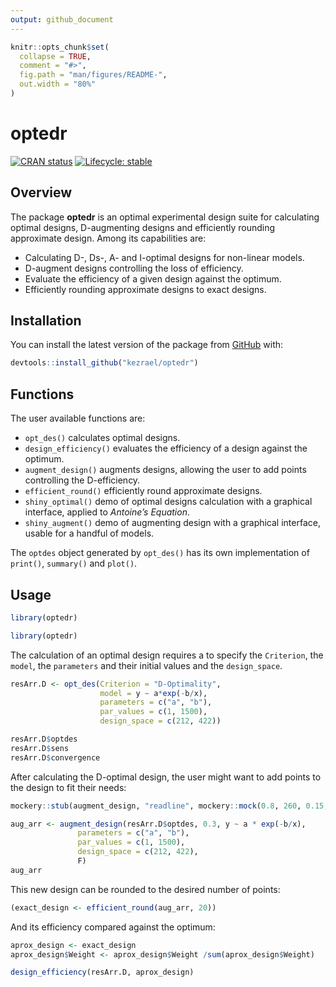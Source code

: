 ```yaml
---
output: github_document
---
```


<!-- README.md is generated from README.Rmd. Please edit that file -->

```r
knitr::opts_chunk$set(
  collapse = TRUE,
  comment = "#>",
  fig.path = "man/figures/README-",
  out.width = "80%"
)
```

# optedr

<!-- badges: start -->
<!-- use_this::use_cran_badge() -->

<!-- use_this::use_lifecycle_badge(stage) -->
[![CRAN status](https://www.r-pkg.org/badges/version/optedr)](https://CRAN.R-project.org/package=optedr)
[![Lifecycle: stable](https://img.shields.io/badge/lifecycle-stable-brightgreen.svg)](https://lifecycle.r-lib.org/articles/stages.html#stable)
<!-- badges: end -->

## Overview

The package **optedr** is an optimal experimental design suite for calculating optimal designs, D-augmenting designs and efficiently rounding approximate design. Among its capabilities are:

- Calculating D-, Ds-, A- and I-optimal designs for non-linear models.
- D-augment designs controlling the loss of efficiency.
- Evaluate the efficiency of a given design against the optimum.
- Efficiently rounding approximate designs to exact designs.


## Installation

<!-- You can install the released version of optedr from [CRAN](https://CRAN.R-project.org) with: -->

<!-- ``` r -->
<!-- install.packages("optedr") -->
<!-- ``` -->

You can install the latest version of the package from [GitHub](https://github.com/) with:

```r
devtools::install_github("kezrael/optedr")
```

## Functions

The user available functions are:

- `opt_des()` calculates optimal designs.
- `design_efficiency()` evaluates the efficiency of a design against the optimum.
- `augment_design()` augments designs, allowing the user to add points controlling the D-efficiency.
- `efficient_round()` efficiently round approximate designs.
- `shiny_optimal()` demo of optimal designs calculation with a graphical interface, applied to *Antoine's Equation*.
- `shiny_augment()` demo of augmenting design with a graphical interface, usable for a handful of models.

The `optdes` object generated by `opt_des()` has its own implementation of `print()`, `summary()` and `plot()`.

## Usage

```r
library(optedr)
```

```r
library(optedr)
```

The calculation of an optimal design requires a to specify the `Criterion`, the `model`, the `parameters` and their initial values and the `design_space`.

```r
resArr.D <- opt_des(Criterion = "D-Optimality",
                    model = y ~ a*exp(-b/x),
                    parameters = c("a", "b"),
                    par_values = c(1, 1500),
                    design_space = c(212, 422))

resArr.D$optdes
resArr.D$sens
resArr.D$convergence
```

After calculating the D-optimal design, the user might want to add points to the design to fit their needs: 

```r
mockery::stub(augment_design, "readline", mockery::mock(0.8, 260, 0.15, 380, 0.15, "f"))
```


```r
aug_arr <- augment_design(resArr.D$optdes, 0.3, y ~ a * exp(-b/x),
               parameters = c("a", "b"),
               par_values = c(1, 1500),
               design_space = c(212, 422),
               F)
aug_arr
```


This new design can be rounded to the desired number of points:

```r
(exact_design <- efficient_round(aug_arr, 20))
```

And its efficiency compared against the optimum:

```r
aprox_design <- exact_design
aprox_design$Weight <- aprox_design$Weight /sum(aprox_design$Weight)

design_efficiency(resArr.D, aprox_design)
```




